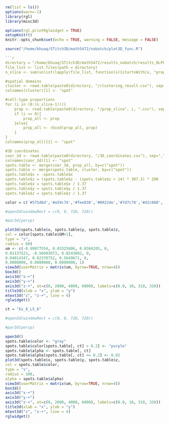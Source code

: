 ```r
rm(list = ls())
options(warn=-1)
library(rgl)
library(misc3d)

options(rgl.printRglwidget = TRUE)
setupKnitr()  
knitr::opts_chunk$set(echo = TRUE, warning = FALSE, message = FALSE)
```

```r
source("/home/bhuaq/STitch3D/math5472/nobatch/plot3D_func.R")

```r
directory = "/home/bhuaq/STitch3D/math5472/results_nobatch/results_DLPFC"
file_list <- list.files(path = directory)
n_slice <- sum(unlist(lapply(file_list, function(x){startsWith(x, "prop_slice")})))

#spatial domains
cluster <- read.table(paste0(directory, "/clustering_result.csv"), sep=",", header=TRUE)
colnames(cluster)[1] <- "spot"

#cell-type proportions
for (i in (0:(n_slice-1))){
    prop <- read.table(paste0(directory, "/prop_slice", i, ".csv"), sep=",", header=TRUE)
    if (i == 0){
        prop_all <- prop
    }else{
        prop_all <- rbind(prop_all, prop)
    }
}
colnames(prop_all)[1] <- "spot"

#3D coordinates
coor_3d <- read.table(paste0(directory, "/3D_coordinates.csv"), sep=",", header=TRUE)
colnames(coor_3d)[1] <- "spot"
spots.table <- merge(coor_3d, prop_all, by=c("spot"))
spots.table <- merge(spots.table, cluster, by=c("spot"))
spots.table$x = -spots.table$x
spots.table$z = (spots.table$z - (spots.table$z > 14) * 397.3) * 200
spots.table$x = spots.table$x / 1.37
spots.table$y = spots.table$y / 1.37
spots.table$z = spots.table$z / 1.37
```

```r
color = c('#575d6d','#a59c74','#fee838','#00224e','#7d7c78','#d2c060','#2a3f6d')

#open3d(windowRect = c(0, 0, 720, 720))
```

```r
#par3d(persp)
```

```r
plot3d(spots.table$x, spots.table$y, spots.table$z,
col = color[spots.table$GM+1],
type = "s",
radius = 60)
um <- c(-0.99877554, 0.03325806, 0.0366205, 0,
0.01137521, -0.56603873, 0.8243002, 0,
0.04814347, 0.82370752, 0.5649671, 0,
0.0000000, 0.0000000, 0.0000000, 1)
view3d(userMatrix = matrix(um, byrow=TRUE, nrow=4))
box3d()
axis3d("x-+")
axis3d("y-+")
axis3d("z-+", at=c(0, 2000, 4000, 6000), labels=c(0.0, 10, 310, 320))
title3d(xlab = "x", ylab = "y")
mtext3d("z", "z-+", line = 4)
rglwidget()
```

```r
ct = "Ex_8_L5_6"

#open3d(windowRect = c(0, 0, 720, 720))
```

```r
#par3d(persp)
```

```r
open3d()
spots.table$color <- "gray"
spots.table$color[spots.table[, ct] > 0.2] <- "purple"
spots.table$alpha <- spots.table[, ct]
spots.table$alpha[spots.table[, ct] <= 0.2] <- 0.02
plot3d(spots.table$x, spots.table$y, spots.table$z,
col = spots.table$color,
type = "s",
radius = 100,
alpha = spots.table$alpha)
view3d(userMatrix = matrix(um, byrow=TRUE, nrow=4))
box3d()
axis3d("x-+")
axis3d("y-+")
axis3d("z-+", at=c(0, 2000, 4000, 6000), labels=c(0.0, 10, 310, 320))
title3d(xlab = "x", ylab = "y")
mtext3d("z", "z-+", line = 4)
rglwidget()
```

